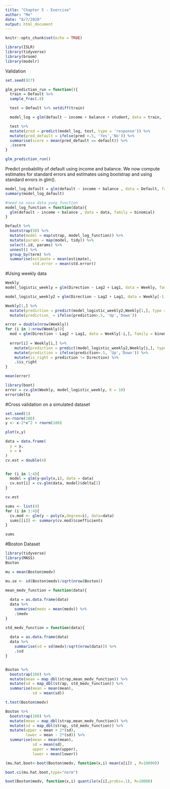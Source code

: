```yaml
---
title: "Chapter 5 - Exercise"
author: "Me"
date: "8/7/2020"
output: html_document
---
```


```r
knitr::opts_chunk$set(echo = TRUE)
```


```r
library(ISLR)
library(tidyverse)
library(broom)
library(modelr)
```


Validation
```r
set.seed(927)

glm_prediction_run = function(){
  train = Default %>%
  sample_frac(.8)

  test = Default %>% setdiff(train)

  model_log = glm(default ~ income + balance + student, data = train, family = binomial)

  test %>%
  mutate(pred = predict(model_log, test, type = 'response')) %>%
  mutate(pred_default = ifelse(pred >.5, 'Yes','No')) %>%
  summarise(score = mean(pred_default == default)) %>%
  .$score
}

glm_prediction_run()

```

Predict probability of default using income and balance. We now compute estimates for standard errors and estimates using bootstrap and using standard errors in glm(). 
```r
model_log_default = glm(default ~ income + balance , data = Default, family = binomial)
summary(model_log_default)
```

```r
#need na nasa data yung function
model_log_function = function(data){
  glm(default ~ income + balance , data = data, family = binomial)
}

Default %>%
  bootstrap(50) %>%
  mutate(model = map(strap, model_log_function)) %>%
  mutate(params = map(model, tidy)) %>%
  select(.id, params) %>%
  unnest() %>%
  group_by(term) %>%
  summarise(estimate = mean(estimate), 
            std.error = mean(std.error))
```

#Using weekly data

```r
Weekly
model_logistic_weekly = glm(Direction ~ Lag2 + Lag1, data = Weekly, family = binomial)

model_logistic_weekly2 = glm(Direction ~ Lag2 + Lag1, data = Weekly[-1,], family = binomial)

Weekly[1,] %>%
  mutate(prediction = predict(model_logistic_weekly2,Weekly[1,], type = 'response')) %>%
  mutate(prediction_ = ifelse(prediction>.5, 'Up','Down'))
```

```r
error = double(nrow(Weekly))
for (i in 1:nrow(Weekly)){
  mod = glm(Direction ~ Lag2 + Lag1, data = Weekly[-i,], family = binomial)
  
  error[i] = Weekly[i,] %>%
    mutate(prediction = predict(model_logistic_weekly2,Weekly[i,], type = 'response')) %>%
    mutate(prediction = ifelse(prediction>.5, 'Up','Down')) %>%
    mutate(is_right = prediction != Direction) %>%
    .$is_right
}

mean(error)
```

```r
library(boot)
error = cv.glm(Weekly, model_logistic_weekly, K = 10)
error$delta
```

#Cross validation on a simulated dataset

```r
set.seed(1)
x<-rnorm(100)
y <- x-2*x^2 + rnorm(100)

plot(x,y)
```


```r
data = data.frame(
  y = y,
  x = x
)
cv.est = double(4)


for (i in 1:4){
  model = glm(y~poly(x,i), data = data)
  cv.est[i] = cv.glm(data, model)$delta[1]
}

cv.est

```



```r
sums <- list(4)
for (i in 1:4){
  cv.mod <- glm(y ~ poly(x,degree=i), data=data)
  sums[[i]] <- summary(cv.mod)$coefficients
}

sums
```

#Boston Dataset

```r
library(tidyverse)
library(MASS)
Boston

mu = mean(Boston$medv)

mu.se <- sd(Boston$medv)/sqrt(nrow(Boston))

mean_medv_function = function(data){
  
  data = as.data.frame(data)
  data %>%
    summarise(medv = mean(medv)) %>%
    .$medv
}

std_medv_function = function(data){
  
  data = as.data.frame(data)
  data %>%
    summarise(sd = sd(medv)/sqrt(nrow(data))) %>%
    .$sd
}


Boston %>%
  bootstrap(100) %>%
  mutate(mean = map_dbl(strap,mean_medv_function)) %>%
  mutate(sd = map_dbl(strap, std_medv_function)) %>%
  summarise(mean = mean(mean),
            sd = mean(sd))
```

```r
t.test(Boston$medv)
```

```r
Boston %>%
  bootstrap(100) %>%
  mutate(mean = map_dbl(strap,mean_medv_function)) %>%
  mutate(sd = map_dbl(strap, std_medv_function)) %>%
  mutate(upper = mean + 2*(sd),
         lower = mean - 2*(sd)) %>%
  summarise(mean = mean(mean),
            sd = mean(sd),
            upper = mean(upper),
            lower = mean(lower))
```


```r
(mu.hat.boot<-boot(Boston$medv, function(x,i) mean(x[i]) , R=10000))
```

```r
boot.ci(mu.hat.boot,type="norm")
```

```r
boot(Boston$medv, function(x,i) quantile(x[i],probs=.1), R=10000)
```


















